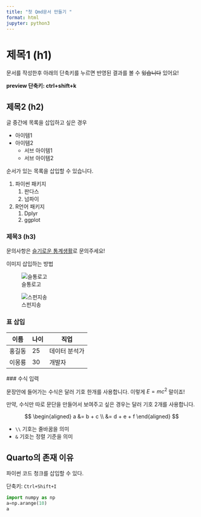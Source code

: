 ```yaml
---
title: "첫 Qmd문서 만들기 "
format: html
jupyter: python3
---
```


# 제목1 (h1)
문서를 작성한후 아래의 단축키를 누르면 반영된 결과를 볼 수 ~~있습니다~~ 있어요!

**preview 단축키: ctrl+shift+k**

## 제목2 (h2)
글 중간에 목록을 삽입하고 싶은 경우

- 아이템1
- 아이템2
    - 서브 아이템1
    - 서브 아이템2

순서가 있는 목록을 삽입할 수 있습니다. 

1. 파이썬 패키지
    1. 판다스
    1. 넘파이

1. R언어 패키지
    1. Dplyr
    1. ggplot

### 제목3 (h3)

문의사항은 [슬기로운 통계생활](https://statple.com)로 문의주세요!

이미지 삽입하는 방법

![슬통로고](https://statisticsplaybook.com/wp-content/uploads/2023/09/%EC%8A%AC%ED%86%B5%EB%A1%9C%EA%B3%A0%EB%94%94%EC%9E%90%EC%9D%B8-%ED%88%AC%EB%AA%85512x512.webp)

![스펀지송](./spunge.png)


### 표 삽입
| 이름  | 나이 | 직업    |
 |------|----|-------|
 | 홍길동 | 25 | 데이터 분석가 |
 | 이몽룡 | 30 | 개발자  |


 ### 수식 입력

문장안에 들어가는 수식은 달러 기호 한개를 사용합니다.
이렇게 $E=mc^2$ 말이죠!

만약, 수식만 따로 문단을 만들어서 보여주고 싶은 경우는 달러 기호 2개를 사용합니다.

$$
 \begin{aligned}
 a &= b + c \\
 &= d + e + f
 \end{aligned}
$$

* `\\` 기호는 줄바꿈을 의미
* `&`  기호는 정렬 기준을 의미

## Quarto의 존재 이유

파이썬 코드 청크를 삽입할 수 있다.

단축키: `Ctrl+Shift+I`

```python
import numpy as np
a=np.arange(10)
a
```


